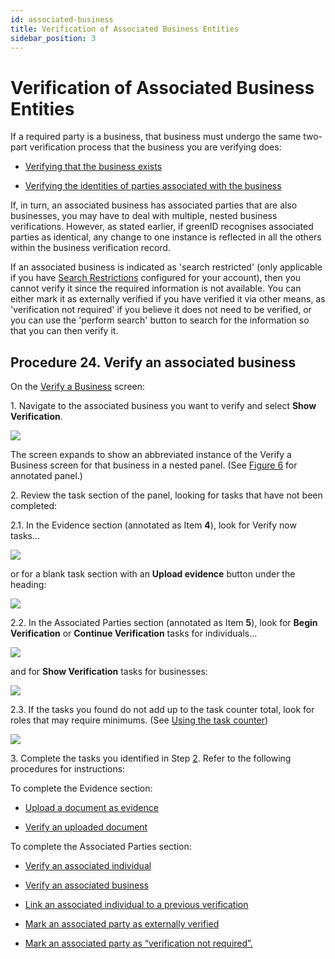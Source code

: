 ```yaml
---
id: associated-business
title: Verification of Associated Business Entities
sidebar_position: 3
---
```


# Verification of Associated Business Entities

If a required party is a business, that business must undergo the same two-part verification process that the business you are verifying does:

- [Verifying that the business exists](https://vixverify.atlassian.net/wiki/spaces/GREEN/pages/492830791/Verifying+the+existence+of+a+business)

- [Verifying the identities of parties associated with the business](https://vixverify.atlassian.net/wiki/spaces/GREEN/pages/491488112/Business+Verification+Workflow#BusinessVerificationWorkflow-4.1)

If, in turn, an associated business has associated parties that are also businesses, you may have to deal with multiple, nested business verifications. However, as stated earlier, if greenID recognises associated parties as identical, any change to one instance is reflected in all the others within the business verification record.

If an associated business is indicated as 'search restricted' (only applicable if you have [Search Restrictions](https://vixverify.atlassian.net/wiki/spaces/GREEN/pages/514261448/greenID+Business+Search+Restrictions) configured for your account), then you cannot verify it since the required information is not available. You can either mark it as externally verified if you have verified it via other means, as 'verification not required' if you believe it does not need to be verified, or you can use the 'perform search' button to search for the information so that you can then verify it.

## Procedure 24. Verify an associated business

On the [Verify a Business](https://vixverify.atlassian.net/wiki/spaces/GREEN/pages/492307184/Verify+a+business) screen:

1\. Navigate to the associated business you want to verify and select **Show Verification**.

![](/img/ass-bus-1.png)

The screen expands to show an abbreviated instance of the Verify a Business screen for that business in a nested panel. (See [Figure 6](https://vixverify.atlassian.net/wiki/spaces/GREEN/pages/492307247/Navigating+the+associated+party+tree#Navigatingtheassociatedpartytree-Figure6) for annotated panel.)

2\. Review the task section of the panel, looking for tasks that have not been completed:

2.1. In the Evidence section (annotated as Item **4**), look for Verify now tasks…

![](/img/ass-bus-2.png)

or for a blank task section with an **Upload evidence** button under the heading:

![](/img/ass-bus-3.png)

2.2. In the Associated Parties section (annotated as Item **5**), look for **Begin Verification** or **Continue Verification** tasks for individuals…

![](/img/ass-bus-4.png)

and for **Show Verification** tasks for businesses:

![](/img/ass-bus-5.png)

2.3. If the tasks you found do not add up to the task counter total, look for roles that may require minimums. (See [Using the task counter](https://vixverify.atlassian.net/wiki/spaces/GREEN/pages/493977772/Using+the+task+counter))

![](/img/ass-bus-6.png)

3\. Complete the tasks you identified in Step [2](https://vixverify.atlassian.net/wiki/pages/resumedraft.action?draftId=494043306#Externallyverifiedassociatedparties-step2). Refer to the following procedures for instructions:

To complete the Evidence section:

- [Upload a document as evidence](https://vixverify.atlassian.net/wiki/spaces/GREEN/pages/492830791/Verifying+the+existence+of+a+business#Verifyingtheexistenceofabusiness-procedure13)

- [Verify an uploaded document](https://vixverify.atlassian.net/wiki/spaces/GREEN/pages/492830791/Verifying+the+existence+of+a+business#Verifyingtheexistenceofabusiness-procedure14)

To complete the Associated Parties section:

- [Verify an associated individual](https://vixverify.atlassian.net/wiki/pages/resumedraft.action?draftId=494043306#Externallyverifiedassociatedparties-procedure25)

- [Verify an associated business](https://vixverify.atlassian.net/wiki/pages/resumedraft.action?draftId=494043306#Externallyverifiedassociatedparties-procedure24)

- [Link an associated individual to a previous verification](https://vixverify.atlassian.net/wiki/pages/resumedraft.action?draftId=494043306#Externallyverifiedassociatedparties-procedure23)

- [Mark an associated party as externally verified](https://vixverify.atlassian.net/wiki/pages/resumedraft.action?draftId=494043306#Externallyverifiedassociatedparties-procedure25)

- [Mark an associated party as “verification not required”.](https://vixverify.atlassian.net/wiki/spaces/GREEN/pages/492732659/Identifying+required+parties#Identifyingrequiredparties-procedure17)
